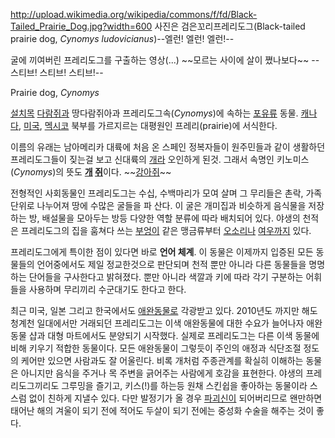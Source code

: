 http://upload.wikimedia.org/wikipedia/commons/f/fd/Black-Tailed_Prairie_Dog.jpg?width=600
사진은 검은꼬리프레리도그(Black-tailed prairie dog, ''Cynomys ludovicianus'')--엘런! 엘런! 엘런!--

{{{#!html
<iframe width="420" height="315" src="//www.youtube.com/embed/yNJbYrCMIMc" frameborder="0" allowfullscreen></iframe>
}}}

굴에 끼여버린 프레리도그를 구출하는 영상(...) ~~모르는 사이에 살이 쪘나보다~~ --스티브! 스티브! 스티브!--

Prairie dog, ''Cynomys''

[[설치류|설치목]] [[다람쥐]]과 땅다람쥐아과 프레리도그속(''Cynomys'')에 속하는 [[포유류]] 동물. [[캐나다]], [[미국]], [[멕시코]] 북부를 가르지르는 대평원인 프레리(prairie)에 서식한다.

이름의 유래는 남아메리카 대륙에 처음 온 스페인 정복자들이 원주민들과 같이 생활하던 프레리도그들이 짖는걸 보고 신대륙의 [[개]]라 오인하게 된것. 그래서 속명인 키노미스(''Cynomys'')의 뜻도 '''[[개]] [[쥐]]'''이다. ~~[[강아지|강아쥐]]~~

전형적인 사회동물인 프레리도그는 수십, 수백마리가 모여 살며 그 무리들은 촌락, 가족단위로 나누어져 땅에 수많은 굴들을 파 산다. 이 굴은 개미집과 비슷하게 음식물을 저장하는 방, 배설물을 모아두는 방등 다양한  역할 분류에 따라 배치되어 있다. 야생의 천적은 프레리도그의 집을 훔쳐다 쓰는 [[부엉이]] 같은 맹금류부터 [[오소리]]나 [[여우]]까지 있다.

프레리도그에게 특이한 점이 있다면 바로 '''언어 체계'''. 이 동물은 이제까지 입증된 모든 동물들의 언어중에서도 제일 정교한것으로 판단되며 천적 뿐만 아니라 다른 동물들을 명명하는 단어들을 구사한다고 밝혀졌다. 뿐만 아니라 색깔과 키에 따라 각기 구분하는 어휘들을 사용하며 무리끼리 수군대기도 한다고 한다. 

최근 미국, 일본 그리고 한국에서도 [[애완동물]]로 각광받고 있다. 2010년도 까지만 해도 청계천 일대에서만 거래되던 프레리도그는  이색 애완동물에 대한 수요가 늘어나자 애완동물 샵과 대형 마트에서도 분양되기 시작했다. 실제로 프레리도그는 다른 이색 동물에 비해 키우기 적합한 동물이다. 모든 애완동물이 그렇듯이 주인의 애정과 식단조절 정도의 케어만 있으면 사람과도 잘 어울린다. 비록 개처럼 주종관계를 확실히 이해하는 동물은 아니지만 음식을 주거나 목 주변을 긁어주는 사람에게 호감을 표현한다. 야생의 프레리도그끼리도 그루밍을 즐기고, 키스(!)를 하는등 원채 스킨쉽을 좋아하는 동물이라 스스럼 없이 친하게 지낼수 있다. 다만 발정기가 올 경우 [[파괴신]]이 되어버리므로 왠만하면 태어난 해의 겨울이 되기 전에 적어도 두살이 되기 전에는 중성화 수술을 해주는 것이 좋다.  
